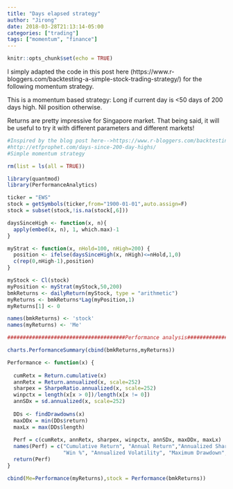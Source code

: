 ```yaml
---
title: "Days elapsed strategy"
author: "Jirong"
date: 2018-03-28T21:13:14-05:00
categories: ["trading"]
tags: ["momentum", "finance"]
---
```



```r
knitr::opts_chunk$set(echo = TRUE)
```

I simply adapted the code in this post here (https://www.r-bloggers.com/backtesting-a-simple-stock-trading-strategy/) for the following momentum strategy.

This is a momentum based strategy: Long if current day is <50 days of 200 days high. Nil position otherwise. 

Returns are pretty impressive for Singapore market. That being said, it will be useful to try it with different parameters and different markets!


```r
#Inspired by the blog post here-->https://www.r-bloggers.com/backtesting-a-simple-stock-trading-strategy/
#http://etfprophet.com/days-since-200-day-highs/
#Simple momentum strategy

rm(list = ls(all = TRUE))

library(quantmod)
library(PerformanceAnalytics)

ticker = "EWS"
stock = getSymbols(ticker,from="1900-01-01",auto.assign=F)
stock = subset(stock,!is.na(stock[,6]))

daysSinceHigh <- function(x, n){
  apply(embed(x, n), 1, which.max)-1
}

myStrat <- function(x, nHold=100, nHigh=200) {
  position <- ifelse(daysSinceHigh(x, nHigh)<=nHold,1,0)
  c(rep(0,nHigh-1),position)
}

myStock <- Cl(stock)
myPosition <- myStrat(myStock,50,200)
bmkReturns <- dailyReturn(myStock, type = "arithmetic")
myReturns <- bmkReturns*Lag(myPosition,1)
myReturns[1] <- 0

names(bmkReturns) <- 'stock'
names(myReturns) <- 'Me'
```

```r
######################################Performance analysis################################

charts.PerformanceSummary(cbind(bmkReturns,myReturns))

Performance <- function(x) {
  
  cumRetx = Return.cumulative(x)
  annRetx = Return.annualized(x, scale=252)
  sharpex = SharpeRatio.annualized(x, scale=252)
  winpctx = length(x[x > 0])/length(x[x != 0])
  annSDx = sd.annualized(x, scale=252)
  
  DDs <- findDrawdowns(x)
  maxDDx = min(DDs$return)
  maxLx = max(DDs$length)
  
  Perf = c(cumRetx, annRetx, sharpex, winpctx, annSDx, maxDDx, maxLx)
  names(Perf) = c("Cumulative Return", "Annual Return","Annualized Sharpe Ratio",
                  "Win %", "Annualized Volatility", "Maximum Drawdown", "Max Length Drawdown")
  return(Perf)
}

cbind(Me=Performance(myReturns),stock = Performance(bmkReturns))
```



